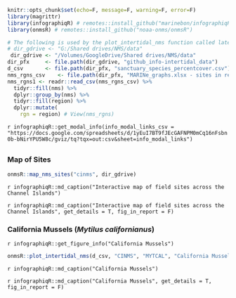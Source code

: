 
```r
knitr::opts_chunk$set(echo=F, message=F, warning=F, error=F)
library(magrittr)
library(infographiqR) # remotes::install_github("marinebon/infographiqR") 
library(onmsR) # remotes::install_github("noaa-onms/onmsR")

# The following is used by the plot_intertidal_nms function called later
# dir_gdrive <- "G:/Shared drives/NMS/data"
 dir_gdrive <- "/Volumes/GoogleDrive/Shared drives/NMS/data"
dir_pfx     <- file.path(dir_gdrive, "github_info-intertidal_data")
d_csv       <- file.path(dir_pfx, "sanctuary_species_percentcover.csv")
nms_rgns_csv    <- file.path(dir_pfx, "MARINe_graphs.xlsx - sites in regions.csv")
nms_rgns1 <- readr::read_csv(nms_rgns_csv) %>% 
  tidyr::fill(nms) %>% 
  dplyr::group_by(nms) %>% 
  tidyr::fill(region) %>% 
  dplyr::mutate(
    rgn = region) # View(nms_rgns)
```

`r infographiqR::get_modal_info(info_modal_links_csv = "https://docs.google.com/spreadsheets/d/1yEuI7BT9fJEcGAFNPM0mCq16nFsbn0b-bNirYPU5W8c/gviz/tq?tqx=out:csv&sheet=info_modal_links")`

## {.tabset}

### Map of Sites

```r
onmsR::map_nms_sites("cinms", dir_gdrive)
```

`r infographiqR::md_caption("Interactive map of field sites across the Channel Islands")`

`r infographiqR::md_caption("Interactive map of field sites across the Channel Islands", get_details = T, fig_in_report = F)`

### California Mussels (_Mytilus californianus_){.active}
`r infographiqR::get_figure_info("California Mussels")`

```r
onmsR::plot_intertidal_nms(d_csv, "CINMS", "MYTCAL", "California Mussels", nms_rgns1)
```
`r infographiqR::md_caption("California Mussels")`

`r infographiqR::md_caption("California Mussels", get_details = T, fig_in_report = F)`

<!--
### California Mussels (_Mytilus californianus_), target = mytilus

```r
#BB TODO: fix onmsR::plot_intertidal_nms() to accommodate target species
onmsR::plot_intertidal_nms(d_csv, "CINMS", "MYTCAL", "California Mussels [target = mytilus]", "mytilus", nms_rgns1)
```
-->
